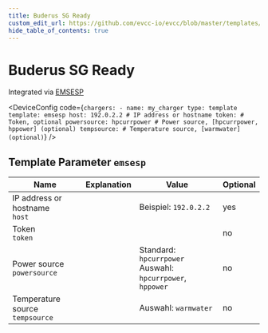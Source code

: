 ```yaml
---
title: Buderus SG Ready
custom_edit_url: https://github.com/evcc-io/evcc/blob/master/templates/definition/charger/emsesp.yaml
hide_table_of_contents: true
---
```



# Buderus SG Ready

<div className="device-detail-container">
  <div className="device-detail-content">
    <DeviceFeatures features="" />

Integrated via [EMSESP](https://emsesp.org/)


<DeviceConfig code={`chargers:
    - name: my_charger
      type: template
      template: emsesp
      host: 192.0.2.2 # IP address or hostname
      token: # Token, optional
      powersource: hpcurrpower # Power source, [hpcurrpower, hppower] (optional)
      tempsource: # Temperature source, [warmwater] (optional)`}  />
  </div>
  <div className="device-detail-icon">
    <evcc-icon
      type="charger"
      name="buderus-sg-ready"
      size="400px"
      alt="Buderus SG Ready"
      className="device-detail-icon-img"
    ></evcc-icon>
  </div>
</div>

## Template Parameter `emsesp`

| Name | Explanation | Value | Optional |
|-----------|-------------|-------|----------|
| IP address or hostname<br/>`host` |  | Beispiel: `192.0.2.2` | yes |
| Token<br/>`token` |  |  | no |
| Power source<br/>`powersource` |  | Standard: `hpcurrpower`<br/>Auswahl: `hpcurrpower`, `hppower` | no |
| Temperature source<br/>`tempsource` |  | Auswahl: `warmwater` | no |

